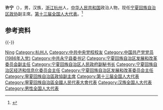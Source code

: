 {{Otheruses|other=名为许宁的其他人物|许宁}}

'''许宁'''（{{bd|1963年|5月||catIdx=Xu许}}），男，汉族，[[浙江|浙江]][[杭州|杭州]]人，[[中华人民共和国|中华人民共和国]]政治人物，现任[[宁夏回族自治区政协|宁夏回族自治区政协]]副主席。[[第十三届全国人大代表|第十三届全国人大代表]]。<ref>{{Cite web|title=郑震、许宁当选宁夏回族自治区政协副主席|url=https://www.thepaper.cn/newsDetail_forward_11014710|accessdate=2021-01-31|work=澎湃新闻|archive-date=2021-02-08|archive-url=https://web.archive.org/web/20210208104327/http://www.thepaper.cn/newsDetail_forward_11014710|dead-url=no}}</ref>

== 参考资料 ==
{{reflist}}

{{-}}
{{start box}}
{{s-gov|prc}}
{{s-before|[[張八五|張八五]]}}
{{s-title|[[宁夏回族自治区发展和改革委员会|宁夏回族自治区发展和改革委员会]]主任|2017年7月－2021年3月}}
{{s-after|[[李郁华|李郁华]]}}
{{s-before|[[沈左权|沈左权]]}}
{{s-title|宁夏回族自治区经济和信息化委员会主任|2016年11月－2017年7月}}
{{s-after|[[赵旭辉|赵旭辉]]}}
{{end box}}
{{宁夏回族自治区领导人}}

{{Authority control}}
{{DEFAULTSORT:Xu许}}
[[Category:许姓|Ning]]
[[Category:杭州人|Category:杭州人]]
[[Category:中共中央党校校友|Category:中共中央党校校友]]
[[Category:中国共产党党员_(1986年入党)|Category:中国共产党党员 (1986年入党)]]
[[Category:中共永宁县委书记|Category:中共永宁县委书记]]
[[Category:宁夏回族自治区发展和改革委员会副主任|Category:宁夏回族自治区发展和改革委员会副主任]]
[[Category:宁夏回族自治区人民政府副秘书长|Category:宁夏回族自治区人民政府副秘书长]]
[[Category:宁夏回族自治区经济和信息化委员会主任|Category:宁夏回族自治区经济和信息化委员会主任]]
[[Category:宁夏回族自治区发展和改革委员会主任|Category:宁夏回族自治区发展和改革委员会主任]]
[[Category:寧夏回族自治區政協副主席|Category:寧夏回族自治區政協副主席]]
[[Category:第十三届全国人大代表|Category:第十三届全国人大代表]]
[[Category:寧夏回族自治區全國人民代表大會代表|Category:寧夏回族自治區全國人民代表大會代表]]
[[Category:汉族全国人大代表|Category:汉族全国人大代表]]
[[Category:男性全国人大代表|Category:男性全国人大代表]]

{{中国人物小作品}}
